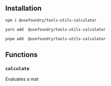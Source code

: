 ## Installation

<CodeGroup>

```bash npm
npm i @usefoundry/tools-utils-calculator
```

```bash yarn
yarn add  @usefoundry/tools-utils-calculator
```

```bash pnpm
pnpm add  @usefoundry/tools-utils-calculator
```

</CodeGroup>

## Functions

### `calculate`

Evaluates a mat